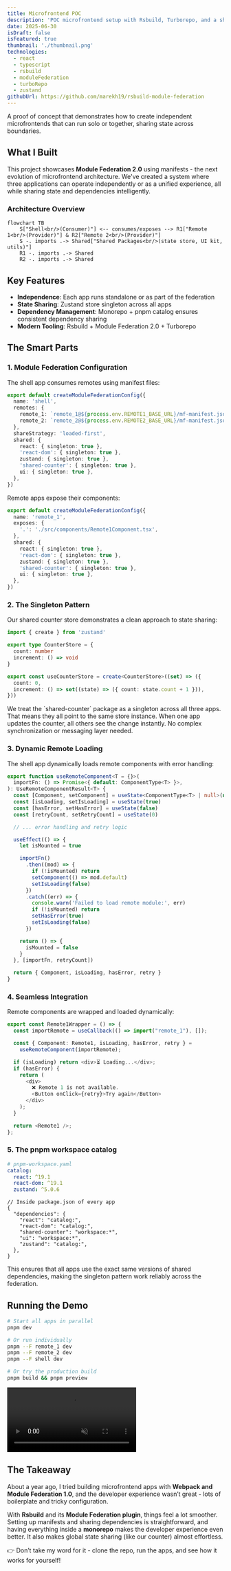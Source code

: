 ```yaml
---
title: Microfrontend POC
description: 'POC microfrontend setup with Rsbuild, Turborepo, and a shared Zustand store across apps.'
date: 2025-06-30
isDraft: false
isFeatured: true
thumbnail: './thumbnail.png'
technologies:
  - react
  - typescript
  - rsbuild
  - moduleFederation
  - turboRepo
  - zustand
githubUrl: https://github.com/marekh19/rsbuild-module-federation
---
```



A proof of concept that demonstrates how to create independent microfrontends that can
run solo or together, sharing state across boundaries.

## What I Built

This project showcases **Module Federation 2.0** using manifests - the next evolution of microfrontend architecture. We've created a system where three applications can operate independently or as a unified experience, all while sharing state and dependencies intelligently.

### Architecture Overview

```mermaid
flowchart TB
    S["Shell<br/>(Consumer)"] <-- consumes/exposes --> R1["Remote 1<br/>(Provider)"] & R2["Remote 2<br/>(Provider)"]
    S -. imports .-> Shared["Shared Packages<br/>(state store, UI kit, utils)"]
    R1 -. imports .-> Shared
    R2 -. imports .-> Shared
```

## Key Features

- **Independence**: Each app runs standalone or as part of the federation
- **State Sharing**: Zustand store singleton across all apps
- **Dependency Management**: Monorepo + pnpm catalog ensures consistent dependency sharing
- **Modern Tooling**: Rsbuild + Module Federation 2.0 + Turborepo

## The Smart Parts

### 1. Module Federation Configuration

The shell app consumes remotes using manifest files:

```typescript
export default createModuleFederationConfig({
  name: 'shell',
  remotes: {
    remote_1: `remote_1@${process.env.REMOTE1_BASE_URL}/mf-manifest.json`,
    remote_2: `remote_2@${process.env.REMOTE2_BASE_URL}/mf-manifest.json`,
  },
  shareStrategy: 'loaded-first',
  shared: {
    react: { singleton: true },
    'react-dom': { singleton: true },
    zustand: { singleton: true },
    'shared-counter': { singleton: true },
    ui: { singleton: true },
  },
})
```

Remote apps expose their components:

```typescript
export default createModuleFederationConfig({
  name: 'remote_1',
  exposes: {
    '.': './src/components/Remote1Component.tsx',
  },
  shared: {
    react: { singleton: true },
    'react-dom': { singleton: true },
    zustand: { singleton: true },
    'shared-counter': { singleton: true },
    ui: { singleton: true },
  },
})
```

### 2. The Singleton Pattern

Our shared counter store demonstrates a clean approach to state sharing:

```typescript
import { create } from 'zustand'

export type CounterStore = {
  count: number
  increment: () => void
}

export const useCounterStore = create<CounterStore>((set) => ({
  count: 0,
  increment: () => set((state) => ({ count: state.count + 1 })),
}))
```

<Alert intent="tip" title="Why this works well" className="mt-8">
  We treat the `shared-counter` package as a singleton across all three apps. That means
  they all point to the same store instance. When one app updates the counter, all others
  see the change instantly. No complex synchronization or messaging layer needed.
</Alert>

### 3. Dynamic Remote Loading

The shell app dynamically loads remote components with error handling:

```typescript
export function useRemoteComponent<T = {}>(
  importFn: () => Promise<{ default: ComponentType<T> }>,
): UseRemoteComponentResult<T> {
  const [Component, setComponent] = useState<ComponentType<T> | null>(null)
  const [isLoading, setIsLoading] = useState(true)
  const [hasError, setHasError] = useState(false)
  const [retryCount, setRetryCount] = useState(0)

  // ... error handling and retry logic

  useEffect(() => {
    let isMounted = true

    importFn()
      .then((mod) => {
        if (!isMounted) return
        setComponent(() => mod.default)
        setIsLoading(false)
      })
      .catch((err) => {
        console.warn('Failed to load remote module:', err)
        if (!isMounted) return
        setHasError(true)
        setIsLoading(false)
      })

    return () => {
      isMounted = false
    }
  }, [importFn, retryCount])

  return { Component, isLoading, hasError, retry }
}
```

### 4. Seamless Integration

Remote components are wrapped and loaded dynamically:

```typescript
export const Remote1Wrapper = () => {
  const importRemote = useCallback(() => import("remote_1"), []);

  const { Component: Remote1, isLoading, hasError, retry } =
    useRemoteComponent(importRemote);

  if (isLoading) return <div>⏳ Loading...</div>;
  if (hasError) {
    return (
      <div>
        ❌ Remote 1 is not available.
        <Button onClick={retry}>Try again</Button>
      </div>
    );
  }

  return <Remote1 />;
};
```

### 5. The pnpm workspace catalog

```yaml
# pnpm-workspace.yaml
catalog:
  react: ^19.1
  react-dom: ^19.1
  zustand: ^5.0.6
```

```jsonc
// Inside package.json of every app
{
  "dependencies": {
    "react": "catalog:",
    "react-dom": "catalog:",
    "shared-counter": "workspace:*",
    "ui": "workspace:*",
    "zustand": "catalog:",
  },
}
```

This ensures that all apps use the exact same versions of shared dependencies, making the singleton pattern work reliably across the federation.

## Running the Demo

```bash
# Start all apps in parallel
pnpm dev

# Or run individually
pnpm --F remote_1 dev
pnpm --F remote_2 dev
pnpm --F shell dev

# Or try the production build
pnpm build && pnpm preview
```

<video
  src="/videos/rsbuild-mfe.webm"
  className="h-auto w-full rounded-md"
  autoPlay
  loop
  muted
  playsInline
/>

## The Takeaway

About a year ago, I tried building microfrontend apps with **Webpack and Module Federation 1.0**, and the developer experience wasn’t great - lots of boilerplate and tricky configuration.

With **Rsbuild** and its **Module Federation plugin**, things feel a lot smoother. Setting up manifests and sharing dependencies is straightforward, and having everything inside a **monorepo** makes the developer experience even better. It also makes global state sharing (like our counter) almost effortless.

👉 Don’t take my word for it - clone the repo, run the apps, and see how it works for yourself!
